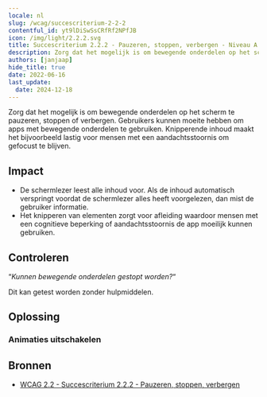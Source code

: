 ```yaml
---
locale: nl
slug: /wcag/succescriterium-2-2-2
contentful_id: yt9lDiSwSsCRfRf2NPfJB
icon: /img/light/2.2.2.svg
title: Succescriterium 2.2.2 - Pauzeren, stoppen, verbergen - Niveau A
description: Zorg dat het mogelijk is om bewegende onderdelen op het scherm te pauzeren, stoppen of verbergen. Gebruikers kunnen moeite hebben om apps met bewegende onderdelen te gebruiken. Knipperende inhoud maakt het bijvoorbeeld lastig voor mensen met een aandachtsstoornis om gefocust te blijven.
authors: [janjaap]
hide_title: true
date: 2022-06-16
last_update:
  date: 2024-12-18
---
```


<Hero
  title="Pauzeren, stoppen, verbergen"
  image="/img/light/2.2.2.svg"
  alt="WCAG 2.2.2 icon"
  prefix="Succescriterium 2.2.2"
  suffix="Niveau A"
/>

Zorg dat het mogelijk is om bewegende onderdelen op het scherm te pauzeren, stoppen of verbergen. Gebruikers kunnen moeite hebben om apps met bewegende onderdelen te gebruiken. Knipperende inhoud maakt het bijvoorbeeld lastig voor mensen met een aandachtsstoornis om gefocust te blijven.

## Impact

- De schermlezer leest alle inhoud voor. Als de inhoud automatisch verspringt voordat de schermlezer alles heeft voorgelezen, dan mist de gebruiker informatie.
- Het knipperen van elementen zorgt voor afleiding waardoor mensen met een cognitieve beperking of aandachtsstoornis de app moeilijk kunnen gebruiken.

## Controleren

“*Kunnen bewegende onderdelen gestopt worden?*“

Dit kan getest worden zonder hulpmiddelen.

## Oplossing

### Animaties uitschakelen

<CodeSample id="screen-animations" locale="nl"/>

## Bronnen

- [WCAG 2.2 - Succescriterium 2.2.2 - Pauzeren, stoppen, verbergen](https://www.w3.org/Translations/WCAG22-nl/#pauzeren-stoppen-verbergen)
